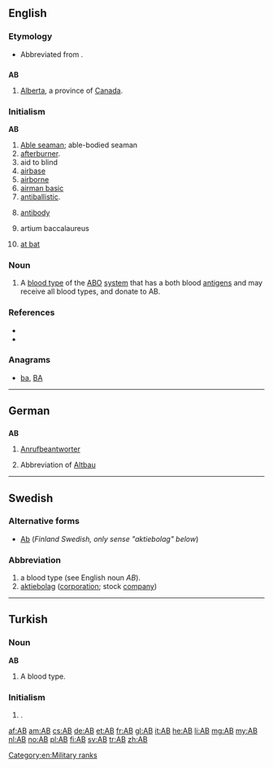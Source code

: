 {{also|Appendix:Variations of "ab"}}
==English==
{{wikipedia}}

===Etymology===
* {{sense|education}} Abbreviated from {{etyl|NL.|en}} {{term|artium|lang=la}} {{term|baccalaureus|lang=la}}.

==={{abbreviation}}===
'''AB'''

# [[Alberta]], a province of [[Canada]].


===Initialism===
'''AB'''

# [[able seaman|Able seaman]]; able-bodied seaman
# [[afterburner]].
# aid to blind
# [[airbase]]
# [[airborne]]
# [[airman basic]]
# [[antiballistic]].
# {{context|medical}} [[antibody]]
# artium baccalaureus
# {{context|baseball}} [[at bat]]


===Noun===
{{head|en|noun}}

# A [[blood type]] of the [[ABO]] [[system]] that has a both blood [[antigen]]s and may receive all blood types, and donate to AB.

===References===
* {{R:American Heritage 2000|AB}}
* {{R:Dictionary.com|AB}}

===Anagrams===
* [[ba#English|ba]], [[BA#English|BA]]

[[Category:en:Military ranks]]

----

==German==

==={{abbreviation|de}}===
'''AB'''

# [[Anrufbeantworter]]
# {{context|apartment listing|lang=de}} Abbreviation of [[Altbau]]

----

==Swedish==

===Alternative forms===
* [[Ab]] (''Finland Swedish, only sense "aktiebolag" below'')

===Abbreviation===
{{head|sv|abbreviation}}

# a blood type (see English noun ''AB'').
# [[aktiebolag]] ([[corporation]]; stock [[company]])

----

==Turkish==

===Noun===
'''AB'''

# A blood type.

===Initialism===
{{tr-initialism}}

# {{politics|lang=tr}} {{initialism of|Avrupa Birliği|lang=tr|nodot=1}} {{gloss|European Union}}.

[[af:AB]]
[[am:AB]]
[[cs:AB]]
[[de:AB]]
[[et:AB]]
[[fr:AB]]
[[gl:AB]]
[[it:AB]]
[[he:AB]]
[[li:AB]]
[[mg:AB]]
[[my:AB]]
[[nl:AB]]
[[no:AB]]
[[pl:AB]]
[[fi:AB]]
[[sv:AB]]
[[tr:AB]]
[[zh:AB]]